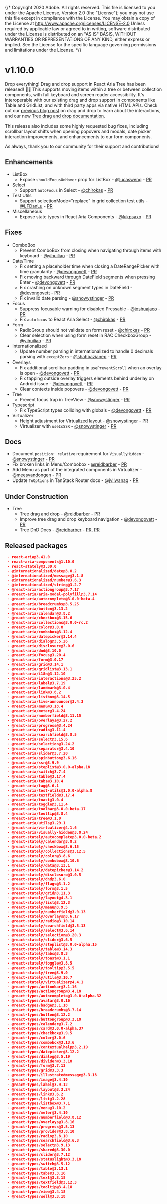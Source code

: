 {/* Copyright 2020 Adobe. All rights reserved.
This file is licensed to you under the Apache License, Version 2.0 (the "License");
you may not use this file except in compliance with the License. You may obtain a copy
of the License at http://www.apache.org/licenses/LICENSE-2.0
Unless required by applicable law or agreed to in writing, software distributed under
the License is distributed on an "AS IS" BASIS, WITHOUT WARRANTIES OR REPRESENTATIONS
OF ANY KIND, either express or implied. See the License for the specific language
governing permissions and limitations under the License. */}




# v1.10.0
<Time date={date} />

Drop everything! Drag and drop support in React Aria Tree has been released! 🫳🎤 This supports moving items within a tree or between collection components, with full keyboard and screen reader accessibility. It's interoperable with our existing drag and drop support in components like Table and GridList, and with third party apps via native HTML APIs. Check out our [previous blog post](../blog/drag-and-drop.html) on drag and drop to learn about the interactions, and our new [Tree drag and drop documentation](../Tree.html#drag-and-drop).

This release also includes some highly requested bug fixes, including scrollbar layout shifts when opening popovers and modals, date picker interaction improvements, and enhancements to our form components.

As always, thank you to our community for their support and contributions!

## Enhancements

* ListBox
  * Expose `shouldFocusOnHover` prop for ListBox - [@lucasweng](https://github.com/lucasweng) - [PR](https://github.com/adobe/react-spectrum/pull/8171)
* Select
  * Support `autoFocus` in Select - [@chirokas](https://github.com/chirokas) - [PR](https://github.com/adobe/react-spectrum/pull/8262)
* Test Utils
  * Support selectionMode="replace" in grid collection test utils  - [@LFDanLu](https://github.com/LFDanLu) - [PR](https://github.com/adobe/react-spectrum/pull/8028)
* Miscellaneous
  * Expose state types in React Aria Components - [@lukpsaxo](https://github.com/lukpsaxo) - [PR](https://github.com/adobe/react-spectrum/pull/8157)

## Fixes

* ComboBox
  * Prevent ComboBox from closing when navigating through items with keyboard - [@yihuiliao](https://github.com/yihuiliao) - [PR](https://github.com/adobe/react-spectrum/pull/8301)
* Date/Time
  * Fix setting a placeholder time when closing a DateRangePicker with time granularity - [@devongovett](https://github.com/devongovett) - [PR](https://github.com/adobe/react-spectrum/pull/8278)
  * Fix moving backward through DateField segments when pressing Enter - [@devongovett](https://github.com/devongovett) - [PR](https://github.com/adobe/react-spectrum/pull/8279)
  * Fix crashing on unknown segment types in DateField - [@devongovett](https://github.com/devongovett) - [PR](https://github.com/adobe/react-spectrum/pull/8284)
  * Fix invalid date parsing - [@snowystinger](https://github.com/snowystinger) - [PR](https://github.com/adobe/react-spectrum/pull/8265)
* Focus
  * Suppress focusable warning for disabled Pressable - [@joshuajaco](https://github.com/joshuajaco) - [PR](https://github.com/adobe/react-spectrum/pull/8261)
  * Fix `autofocus` to React Aria Select - [@chirokas](https://github.com/chirokas) - [PR](https://github.com/adobe/react-spectrum/pull/8262)
* Form
  * RadioGroup should not validate on form reset - [@chirokas](https://github.com/chirokas) - [PR](https://github.com/adobe/react-spectrum/pull/8212)
  * Clear selection when using form reset in RAC CheckboxGroup - [@yihuiliao](https://github.com/yihuiliao) - [PR](https://github.com/adobe/react-spectrum/pull/8316)
* Internationalized
  * Update number parsing in internationalized to handle 0 decimals parsing with `exceptZero` - [@shahbazianep](https://github.com/shahbazianep) - [PR](https://github.com/adobe/react-spectrum/pull/8236)
* Overlays
  * Fix additional scrollbar padding in `usePreventScroll` when an overlay is open - [@devongovett](https://github.com/devongovett) - [PR](https://github.com/adobe/react-spectrum/pull/8297)
  * Fix tapping outside overlay triggers elements behind underlay on Android issue - [@devongovett](https://github.com/devongovett) - [PR](https://github.com/adobe/react-spectrum/pull/8275)
  * Clear contexts inside popovers - [@devongovett](https://github.com/devongovett) - [PR](https://github.com/adobe/react-spectrum/pull/8321)
* Tree
  * Prevent focus trap in TreeView - [@snowystinger](https://github.com/snowystinger) - [PR](https://github.com/adobe/react-spectrum/pull/8277)
* Typescript
  * Fix TypeScript types colliding with globals - [@devongovett](https://github.com/devongovett) - [PR](https://github.com/adobe/react-spectrum/pull/8346)
* Virtualizer
  * Height adjustment for Virtualized layout - [@snowystinger](https://github.com/snowystinger) - [PR](https://github.com/adobe/react-spectrum/pull/8333)
  * Virtualizer with `useIsSSR` - [@snowystinger](https://github.com/snowystinger) - [PR](https://github.com/adobe/react-spectrum/pull/8320)


## Docs

* Document `position: relative` requirement for `VisuallyHidden` - [@snowystinger](https://github.com/snowystinger) - [PR](https://github.com/adobe/react-spectrum/pull/8102)
* Fix broken links in Menu/Combobox - [@reidbarber](https://github.com/reidbarber) - [PR](https://github.com/adobe/react-spectrum/pull/8292)
* Add Menu as part of the integrated components in Virtualizer - [@meesvandongen](https://github.com/meesvandongen) - [PR](https://github.com/adobe/react-spectrum/pull/8331)
* Update `ToOptions` in TanStack Router docs - [@jvliwanag](https://github.com/jvliwanag) - [PR](https://github.com/adobe/react-spectrum/pull/8218)

## Under Construction

* Tree
  * Tree drag and drop - [@reidbarber](https://github.com/reidbarber) - [PR](https://github.com/adobe/react-spectrum/pull/8264)
  * Improve tree drag and drop keyboard navigation - [@devongovett](https://github.com/devongovett) - [PR](https://github.com/adobe/react-spectrum/pull/8271)
  * Tree DnD Docs - [@reidbarber](https://github.com/reidbarber) - [PR](https://github.com/adobe/react-spectrum/pull/8302), [PR](https://github.com/adobe/react-spectrum/pull/8347)

## Released packages

```json
 - react-aria@3.41.0
 - react-aria-components@1.10.0
 - react-stately@3.39.0
 - @internationalized/date@3.8.2
 - @internationalized/message@3.1.8
 - @internationalized/number@3.6.3
 - @internationalized/string@3.2.7
 - @react-aria/actiongroup@3.7.17
 - @react-aria/aria-modal-polyfill@3.7.14
 - @react-aria/autocomplete@3.0.0-beta.4
 - @react-aria/breadcrumbs@3.5.25
 - @react-aria/button@3.13.2
 - @react-aria/calendar@3.8.2
 - @react-aria/checkbox@3.15.6
 - @react-aria/collections@3.0.0-rc.2
 - @react-aria/color@3.0.8
 - @react-aria/combobox@3.12.4
 - @react-aria/datepicker@3.14.4
 - @react-aria/dialog@3.5.26
 - @react-aria/disclosure@3.0.6
 - @react-aria/dnd@3.10.0
 - @react-aria/focus@3.20.4
 - @react-aria/form@3.0.17
 - @react-aria/grid@3.14.1
 - @react-aria/gridlist@3.13.1
 - @react-aria/i18n@3.12.10
 - @react-aria/interactions@3.25.2
 - @react-aria/label@3.7.19
 - @react-aria/landmark@3.0.4
 - @react-aria/link@3.8.2
 - @react-aria/listbox@3.14.5
 - @react-aria/live-announcer@3.4.3
 - @react-aria/menu@3.18.4
 - @react-aria/meter@3.4.24
 - @react-aria/numberfield@3.11.15
 - @react-aria/overlays@3.27.2
 - @react-aria/progress@3.4.24
 - @react-aria/radio@3.11.4
 - @react-aria/searchfield@3.8.5
 - @react-aria/select@3.15.6
 - @react-aria/selection@3.24.2
 - @react-aria/separator@3.4.10
 - @react-aria/slider@3.7.20
 - @react-aria/spinbutton@3.6.16
 - @react-aria/ssr@3.9.9
 - @react-aria/steplist@3.0.0-alpha.18
 - @react-aria/switch@3.7.4
 - @react-aria/table@3.17.4
 - @react-aria/tabs@3.10.4
 - @react-aria/tag@3.6.1
 - @react-aria/test-utils@1.0.0-alpha.8
 - @react-aria/textfield@3.17.4
 - @react-aria/toast@3.0.4
 - @react-aria/toggle@3.11.4
 - @react-aria/toolbar@3.0.0-beta.17
 - @react-aria/tooltip@3.8.4
 - @react-aria/tree@3.1.0
 - @react-aria/utils@3.29.1
 - @react-aria/virtualizer@4.1.6
 - @react-aria/visually-hidden@3.8.24
 - @react-stately/autocomplete@3.0.0-beta.2
 - @react-stately/calendar@3.8.2
 - @react-stately/checkbox@3.6.15
 - @react-stately/collections@3.12.5
 - @react-stately/color@3.8.6
 - @react-stately/combobox@3.10.6
 - @react-stately/data@3.13.1
 - @react-stately/datepicker@3.14.2
 - @react-stately/disclosure@3.0.5
 - @react-stately/dnd@3.6.0
 - @react-stately/flags@3.1.2
 - @react-stately/form@3.1.5
 - @react-stately/grid@3.11.3
 - @react-stately/layout@4.3.1
 - @react-stately/list@3.12.3
 - @react-stately/menu@3.9.5
 - @react-stately/numberfield@3.9.13
 - @react-stately/overlays@3.6.17
 - @react-stately/radio@3.10.14
 - @react-stately/searchfield@3.5.13
 - @react-stately/select@3.6.14
 - @react-stately/selection@3.20.3
 - @react-stately/slider@3.6.5
 - @react-stately/steplist@3.0.0-alpha.15
 - @react-stately/table@3.14.3
 - @react-stately/tabs@3.8.3
 - @react-stately/toast@3.1.1
 - @react-stately/toggle@3.8.5
 - @react-stately/tooltip@3.5.5
 - @react-stately/tree@3.9.0
 - @react-stately/utils@3.10.7
 - @react-stately/virtualizer@4.4.1
 - @react-types/actionbar@3.1.16
 - @react-types/actiongroup@3.4.18
 - @react-types/autocomplete@3.0.0-alpha.32
 - @react-types/avatar@3.0.16
 - @react-types/badge@3.1.18
 - @react-types/breadcrumbs@3.7.14
 - @react-types/button@3.12.2
 - @react-types/buttongroup@3.3.18
 - @react-types/calendar@3.7.2
 - @react-types/card@3.0.0-alpha.37
 - @react-types/checkbox@3.9.5
 - @react-types/color@3.0.6
 - @react-types/combobox@3.13.6
 - @react-types/contextualhelp@3.2.19
 - @react-types/datepicker@3.12.2
 - @react-types/dialog@3.5.19
 - @react-types/divider@3.3.18
 - @react-types/form@3.7.13
 - @react-types/grid@3.3.3
 - @react-types/illustratedmessage@3.3.18
 - @react-types/image@3.4.10
 - @react-types/label@3.9.12
 - @react-types/layout@3.3.24
 - @react-types/link@3.6.2
 - @react-types/list@3.2.28
 - @react-types/listbox@3.7.1
 - @react-types/menu@3.10.2
 - @react-types/meter@3.4.10
 - @react-types/numberfield@3.8.12
 - @react-types/overlays@3.8.16
 - @react-types/progress@3.5.13
 - @react-types/provider@3.8.10
 - @react-types/radio@3.8.10
 - @react-types/searchfield@3.6.3
 - @react-types/select@3.9.13
 - @react-types/shared@3.30.0
 - @react-types/slider@3.7.12
 - @react-types/statuslight@3.3.18
 - @react-types/switch@3.5.12
 - @react-types/table@3.13.1
 - @react-types/tabs@3.3.16
 - @react-types/text@3.3.18
 - @react-types/textfield@3.12.3
 - @react-types/tooltip@3.4.18
 - @react-types/view@3.4.18
 - @react-types/well@3.3.18
```

